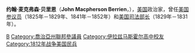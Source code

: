 {{Infobox Officeholder
|name=约翰·M·贝里恩<br/>John Macpherson Berrien
|image=John Macpherson Berrien, portrait by John Maier.png
|image_width=200px
|order2=10
|title2=[[美国司法部长|美国司法部长]]
|term_start2=1829年3月9日
|term_end2=1831年7月19日
|president2=[[安德鲁·杰克逊|安德鲁·杰克逊]]
|predecessor2=[[威廉·沃特|威廉·沃特]]
|successor2=[[罗杰·B·托尼|罗杰·B·托尼]]
|birth_date={{birth date|1781|8|23|mf=y}}
|birth_place=[[新泽西州|新泽西州]][[萨默塞特县_(新泽西州)|萨默塞特县]]
|death_date={{death date and age|1856|1|1|1781|8|23}}
|death_place=[[佐治亚州|佐治亚州]][[萨凡纳_(佐治亚州)|萨凡纳]]
|party=
|spouse=
|profession=
|signature=
}}
'''约翰·麦克弗森·贝里恩'''（'''John Macpherson Berrien'''，{{bd|1781年|8月23日|1856年|1月1日|catIdx=B}}），[[美国|美国]]政治家，曾任[[美国参议员|美国参议员]]（1825年－1829年、1841年－1852年）和[[美国司法部长|美国司法部长]]（1829年－1831年）。

{{start box}}
{{succession box|[[威廉·沃特|威廉·沃特]]|[[罗杰·B·托尼|罗杰·B·托尼]]|[[美国司法部长|美国司法部长]]|1829年－1831年}}
{{end box}}

{{美国司法部长}}
{{Andrew Jackson cabinet}}

{{Authority control}}

[[Category:普林斯頓大學校友|B]]
[[Category:喬治亞州聯邦參議員|Category:喬治亞州聯邦參議員]]
[[Category:伊拉兹马斯霍尔高中校友|Category:伊拉兹马斯霍尔高中校友]]
[[Category:1812年战争美国民兵|Category:1812年战争美国民兵]]